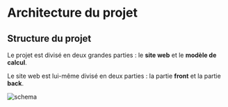 # Architecture du projet

## Structure du projet

Le projet est divisé en deux grandes parties : le **site web** et le **modèle
de calcul**.

Le site web est lui-même divisé en deux parties : la partie **front** et la
partie **back**.

![schema](../assets/architecture-1.png)




